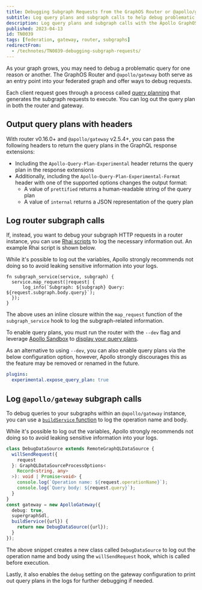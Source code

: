```yaml
---
title: Debugging Subgraph Requests from the GraphOS Router or @apollo/gateway
subtitle: Log query plans and subgraph calls to help debug problematic queries
description: Log query plans and subgraph calls with the Apollo GraphOS Router and @apollo/gateway to help debug problematic queries.
published: 2023-04-13
id: TN0039
tags: [federation, gateway, router, subgraphs]
redirectFrom:
  - /technotes/TN0039-debugging-subgraph-requests/
---
```


As your graph grows, you may need to debug a problematic query for one reason or another. The GraphOS Router and `@apollo/gateway` both serve as an entry point into your federated graph and offer ways to debug requests.

Each client request goes through a process called [query planning](/graphos/explorer/additional-features/#query-plans-for-supergraphs) that generates the subgraph requests to execute. You can log out the query plan in both the router and gateway.

## Output query plans with headers

With router v0.16.0+ and `@apollo/gateway` v2.5.4+, you can pass the following headers to return the query plans in the GraphQL response extensions:

- Including the `Apollo-Query-Plan-Experimental` header returns the query plan in the response extensions
- Additionally, including the `Apollo-Query-Plan-Experimental-Format` header with one of the supported options changes the output format:
  - A value of `prettified` returns a human-readable string of the query plan
  - A value of `internal` returns a JSON representation of the query plan

## Log router subgraph calls

If, instead, you want to debug your subgraph HTTP requests in a router instance, you can use [Rhai scripts](/router/customizations/rhai) to log the necessary information out. An example Rhai script is shown below.

<Caution>

While it's possible to log out the variables, Apollo strongly recommends not
doing so to avoid leaking sensitive information into your logs.

</Caution>

```rhai
fn subgraph_service(service, subgraph) {
  service.map_request(|request| {
      log_info(`Subgraph: ${subgraph} Query: ${request.subgraph.body.query}`);
  });
}
```

The above uses an inline closure within the `map_request` function of the `subgraph_service` hook to log the subgraph-related information.

To enable query plans, you must run the router with the `--dev` flag and leverage [Apollo Sandbox](https://studio.apollographql.com/sandbox) to [display your query plans](/graphos/explorer/additional-features/#query-plans-for-supergraphs).

As an alternative to using `--dev`, you can also enable query plans via the below configuration option, however, Apollo strongly discourages this as the feature may be removed or renamed in the future.

```yaml
plugins:
  experimental.expose_query_plan: true
```

## Log `@apollo/gateway` subgraph calls

To debug queries to your subgraphs within an `@apollo/gateway` instance, you can use a [`buildService` function](/apollo-server/using-federation/api/apollo-gateway/#configuring-the-subgraph-fetcher) to log the operation name and body.

<Caution>

While it's possible to log out the variables, Apollo strongly recommends not
doing so to avoid leaking sensitive information into your logs.

</Caution>

```ts
class DebugDataSource extends RemoteGraphQLDataSource {
  willSendRequest({
    request
  }: GraphQLDataSourceProcessOptions<
    Record<string, any>
  >): void | Promise<void> {
    console.log(`Operation name: ${request.operationName}`);
    console.log(`Query body: ${request.query}`);
  }
}
const gateway = new ApolloGateway({
  debug: true,
  supergraphSdl,
  buildService({url}) {
    return new DebugDataSource({url});
  }
});
```

The above snippet creates a new class called `DebugDataSource` to log out the operation name and body using the `willSendRequest` hook, which is called before execution.

Lastly, it also enables the `debug` setting on the gateway configuration to print out query plans in the logs for further debugging if needed.
